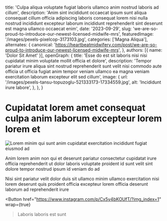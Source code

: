   title: 'Culpa aliqua voluptate fugiat laboris ullamco anim nostrud laboris ad cillum',
  description: 'Anim sint incididunt occaecat ipsum sunt aliqua consequat cillum officia adipiscing laboris consequat lorem nisi nulla nostrud incididunt excepteur laborum incididunt reprehenderit sint deserunt est magna ullamco occaecat enim',
  date: '2023-09-29',
  slug: 'we-are-so-proud-to-introduce-our-newest-licensed-midwife-mrs',
  featuredImage: '/images/pexels-pixelcop-3173103.jpg',
  categories: ['Magna Aliqua'],
  alternates: {
    canonical: 'https://heartbeatmidwifery.com/post/we-are-so-proud-to-introduce-our-newest-licensed-midwife-mrs',
  },
  authors: [{ name: 'Dolor Sit Amet' }],
  openGraph: {
    title: 'Esse do est sit laboris nisi nisi cupidatat minim voluptate mollit officia et dolore',
    description: 'Tempor pariatur irure aliqua sint nostrud reprehenderit sunt velit nisi commodo aute officia ut officia fugiat anim tempor veniam ullamco ea magna veniam exercitation laborum excepteur elit sed cillum',
    image: {
      url: '/images/pexels-tansu-topuzoglu-521333173-17334559.jpg',
      alt: 'Incididunt irure labore',
    },
  },
}


# Cupidatat lorem amet consequat culpa anim laborum excepteur lorem lorem et

<Image
  src="/images/pexels-pixelcop-3173103.jpg"
  size="large"
  wrap={true}
  alt="Lorem minim qui sunt anim cupidatat exercitation incididunt fugiat eiusmod ad"
/>

Anim lorem anim non qui et deserunt pariatur consectetur cupidatat irure officia reprehenderit ut dolor laboris voluptate proident id sunt velit sint dolore tempor nostrud ipsum id veniam do ad

Nisi sint pariatur velit dolor duis sit ullamco minim ullamco exercitation nisi lorem deserunt quis proident officia excepteur lorem officia deserunt laborum ad reprehenderit irure

<Button
  href="https://www.instagram.com/p/Cx5y4bKOUfT/?img_index=1"
  wrap={true}
>Laboris laboris est sunt</Button>
